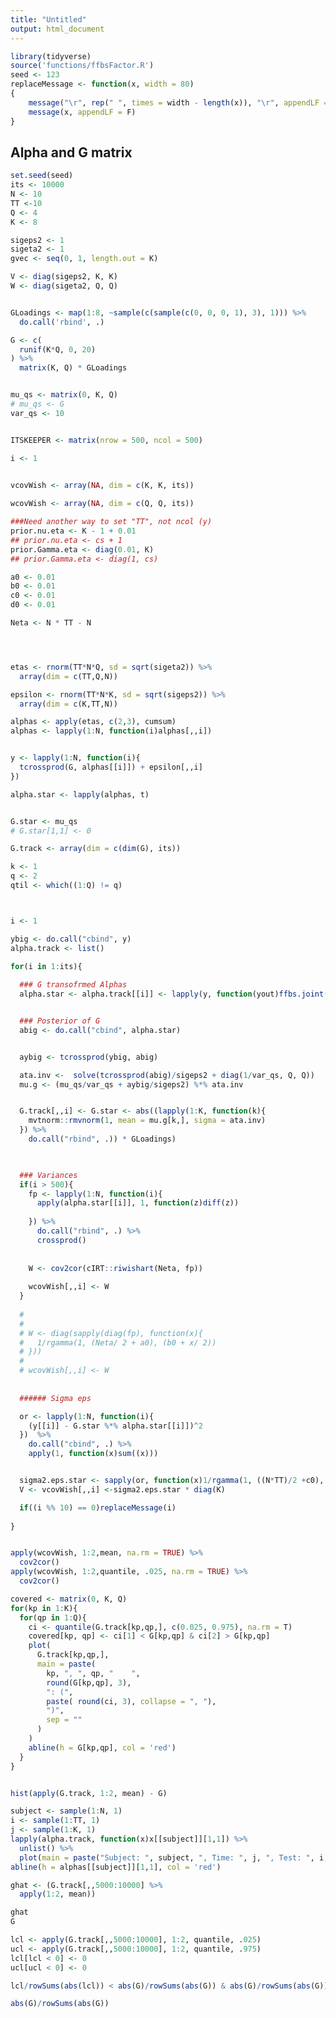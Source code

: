 ```yaml
---
title: "Untitled"
output: html_document
---
```


```r
library(tidyverse)
source('functions/ffbsFactor.R')
seed <- 123
replaceMessage <- function(x, width = 80)
{
    message("\r", rep(" ", times = width - length(x)), "\r", appendLF = F)
    message(x, appendLF = F)
}
```

## Alpha and G matrix


```r
set.seed(seed)
its <- 10000
N <- 10
TT <-10
Q <- 4
K <- 8

sigeps2 <- 1
sigeta2 <- 1
gvec <- seq(0, 1, length.out = K)

V <- diag(sigeps2, K, K)
W <- diag(sigeta2, Q, Q)


GLoadings <- map(1:8, ~sample(c(sample(c(0, 0, 0, 1), 3), 1))) %>%
  do.call('rbind', .)

G <- c(
  runif(K*Q, 0, 20)
) %>%
  matrix(K, Q) * GLoadings


mu_qs <- matrix(0, K, Q)
# mu_qs <- G
var_qs <- 10


ITSKEEPER <- matrix(nrow = 500, ncol = 500)

i <- 1  


vcovWish <- array(NA, dim = c(K, K, its))
  
wcovWish <- array(NA, dim = c(Q, Q, its))

###Need another way to set "TT", not ncol (y)
prior.nu.eta <- K - 1 + 0.01
## prior.nu.eta <- cs + 1
prior.Gamma.eta <- diag(0.01, K)
## prior.Gamma.eta <- diag(1, cs)

a0 <- 0.01
b0 <- 0.01
c0 <- 0.01
d0 <- 0.01

Neta <- N * TT - N




etas <- rnorm(TT*N*Q, sd = sqrt(sigeta2)) %>%
  array(dim = c(TT,Q,N))

epsilon <- rnorm(TT*N*K, sd = sqrt(sigeps2)) %>%
  array(dim = c(K,TT,N))

alphas <- apply(etas, c(2,3), cumsum)
alphas <- lapply(1:N, function(i)alphas[,,i])


y <- lapply(1:N, function(i){
  tcrossprod(G, alphas[[i]]) + epsilon[,,i]
})

alpha.star <- lapply(alphas, t)


G.star <- mu_qs
# G.star[1,1] <- 0

G.track <- array(dim = c(dim(G), its))

k <- 1
q <- 2
qtil <- which((1:Q) != q)



i <- 1

ybig <- do.call("cbind", y)
alpha.track <- list()

for(i in 1:its){
  
  ### G transofrmed Alphas
  alpha.star <- alpha.track[[i]] <- lapply(y, function(yout)ffbs.joint(y = yout, G = G.star, V = V, W = W, m0 = 0, C0 = diag(10, Q, Q))$x)


  ### Posterior of G
  abig <- do.call("cbind", alpha.star)


  aybig <- tcrossprod(ybig, abig)

  ata.inv <-  solve(tcrossprod(abig)/sigeps2 + diag(1/var_qs, Q, Q))
  mu.g <- (mu_qs/var_qs + aybig/sigeps2) %*% ata.inv


  G.track[,,i] <- G.star <- abs((lapply(1:K, function(k){
    mvtnorm::rmvnorm(1, mean = mu.g[k,], sigma = ata.inv)
  }) %>%
    do.call("rbind", .)) * GLoadings)
  


  ### Variances
  if(i > 500){
    fp <- lapply(1:N, function(i){
      apply(alpha.star[[i]], 1, function(z)diff(z))
      
    }) %>%
      do.call("rbind", .) %>%
      crossprod()
    
    
    W <- cov2cor(cIRT::riwishart(Neta, fp))
    
    wcovWish[,,i] <- W
  }
  
  # 
  # 
  # W <- diag(sapply(diag(fp), function(x){
  #   1/rgamma(1, (Neta/ 2 + a0), (b0 + x/ 2))
  # }))
  # 
  # wcovWish[,,i] <- W
  
  
  ###### Sigma eps

  or <- lapply(1:N, function(i){
    (y[[i]] - G.star %*% alpha.star[[i]])^2
  })  %>%
    do.call("cbind", .) %>%
    apply(1, function(x)sum((x)))


  sigma2.eps.star <- sapply(or, function(x)1/rgamma(1, ((N*TT)/2 +c0), d0+x/2))
  V <- vcovWish[,,i] <-sigma2.eps.star * diag(K)

  if((i %% 10) == 0)replaceMessage(i)
    
}



```



```r
apply(wcovWish, 1:2,mean, na.rm = TRUE) %>%
  cov2cor()
apply(wcovWish, 1:2,quantile, .025, na.rm = TRUE) %>%
  cov2cor()
```





```r
covered <- matrix(0, K, Q)
for(kp in 1:K){
  for(qp in 1:Q){
    ci <- quantile(G.track[kp,qp,], c(0.025, 0.975), na.rm = T)
    covered[kp, qp] <- ci[1] < G[kp,qp] & ci[2] > G[kp,qp]
    plot(
      G.track[kp,qp,],
      main = paste(
        kp, ", ", qp, "    ",
        round(G[kp,qp], 3),
        ": (",
        paste( round(ci, 3), collapse = ", "),
        ")",
        sep = ""
      )
    )
    abline(h = G[kp,qp], col = 'red')
  }
}


hist(apply(G.track, 1:2, mean) - G)

```



```r
subject <- sample(1:N, 1)
i <- sample(1:TT, 1)
j <- sample(1:K, 1)
lapply(alpha.track, function(x)x[[subject]][1,1]) %>%
  unlist() %>%
  plot(main = paste("Subject: ", subject, ", Time: ", j, ", Test: ", i, sep = ""))
abline(h = alphas[[subject]][1,1], col = 'red')
```







```r
ghat <- (G.track[,,5000:10000] %>%
  apply(1:2, mean))

ghat
G 
```

```r
lcl <- apply(G.track[,,5000:10000], 1:2, quantile, .025)
ucl <- apply(G.track[,,5000:10000], 1:2, quantile, .975)
lcl[lcl < 0] <- 0
ucl[ucl < 0] <- 0

lcl/rowSums(abs(lcl)) < abs(G)/rowSums(abs(G)) & abs(G)/rowSums(abs(G)) < ucl/rowSums(abs(ucl)) 

abs(G)/rowSums(abs(G))
```

